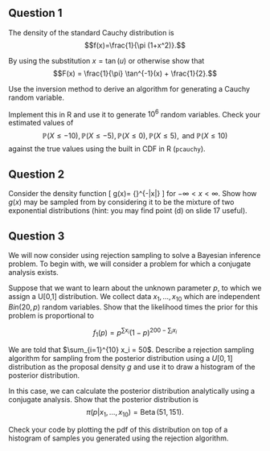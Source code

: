 ## Question 1


The density of the standard Cauchy distribution is
$$f(x)=\frac{1}{\pi (1+x^2)}.$$  

By using the substitution $x = \tan(u)$ or otherwise show that 
$$F(x) =  \frac{1}{\pi} \tan^{-1}(x) + \frac{1}{2}.$$

Use the inversion method to derive an
algorithm for generating a Cauchy random variable.

Implement this in R and use it to generate $10^6$ random variables. Check your estimated values of 
$$\mathbb{P}(X \leq -10), \mathbb{P}(X \leq -5),\mathbb{P}(X \leq 0), \mathbb{P}(X \leq 5), \mbox{ and }\mathbb{P}(X \leq 10)$$ against the true values using the built in CDF in R (`pcauchy`).   

## Question 2

Consider the density function
\[
g(x)=\tfrac{1}{2} {\rm e}^{-|x|}
\]
 for $-\infty < x < \infty$.  Show how $g(x)$ may be sampled from by considering it to be the mixture of two exponential distributions (hint: you may find point (d) on slide 17 useful).


\begin{enumerate}
\item[(a)]
Derive a rejection sampling algorithm for sampling a  standard normal random variable  using  $g$ as the proposal distribution. Implement your method, and simulate $10^5$ N(0,1) rvs. Check your answer.

\medskip

\item[(b)]
What is the  acceptance probability of a single random draw from $g(x)$ for your algorithm? Check this numerically using your code.
\end{enumerate}


## Question 3


We will now consider using rejection sampling to solve a Bayesian inference problem. To begin with, we will consider a problem for which a conjugate analysis exists.

Suppose that we want to learn about the unknown parameter $p$, to which we assign a U[0,1] distribution. We collect data $x_1, \ldots, x_{10}$ which are independent $Bin(20,p)$ random variables. Show that the likelihood times the prior for this problem is proportional to 

$$f_1(p) = p^{\sum x_i} (1-p)^{200 - \sum_{i} x_i}$$

We are told that $\sum_{i=1}^{10} x_i = 50$.  Describe a rejection sampling algorithm for sampling from the posterior distribution using  a $U[0,1]$ distribution as the proposal density $g$ and use it to draw a histogram of the posterior distribution.

In this case, we can calculate  the posterior distribution analytically using a conjugate analysis. Show that the posterior distribution is 
$$\pi(p| x_1, \ldots, x_{10}) = \operatorname{Beta}(51, 151).$$

Check your code by plotting the pdf of this distribution on top of a histogram of samples you generated using the rejection algorithm. 

